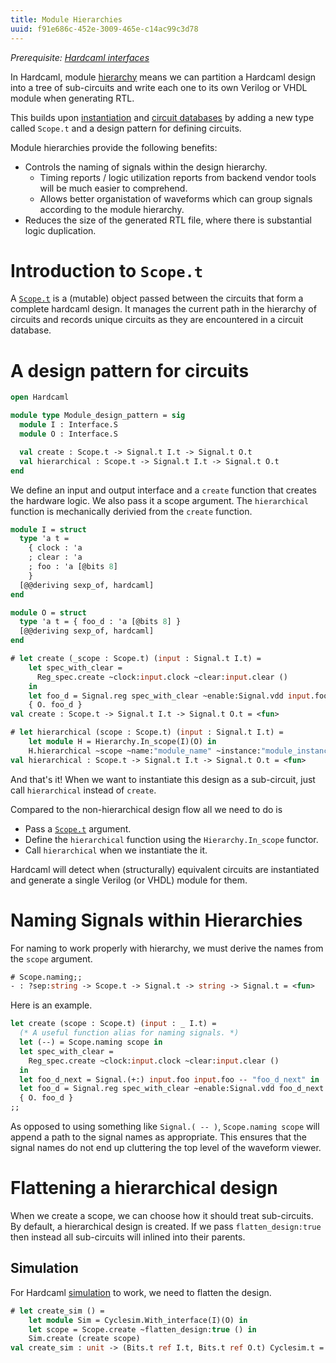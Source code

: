 ```yaml
---
title: Module Hierarchies
uuid: f91e686c-452e-3009-465e-c14ac99c3d78
---
```


*Prerequisite: [Hardcaml interfaces](hardcaml_interfaces.mdx)*

In Hardcaml, module
[hierarchy](https://ocaml.janestreet.com/ocaml-core/latest/doc/hardcaml/Hardcaml/Hierarchy/index.html)
means we can partition a Hardcaml design
into a tree of sub-circuits and write each one to its own Verilog or
VHDL module when generating RTL.

This builds upon [instantiation](instantiation.mdx) and
[circuit databases](rtl_generation.mdx) by adding a new type called
`Scope.t` and a design pattern for defining circuits.

Module hierarchies provide the following benefits:

- Controls the naming of signals within the design hierarchy.
  - Timing reports / logic utilization reports from backend vendor
    tools will be much easier to comprehend.
  - Allows better organistation of waveforms which can group signals
    according to the module hierarchy.
- Reduces the size of the generated RTL file, where there is
  substantial logic duplication.

# Introduction to `Scope.t`

A [`Scope.t`](https://ocaml.janestreet.com/ocaml-core/latest/doc/hardcaml/Hardcaml/Scope/index.html)
is a (mutable) object passed between the circuits that
form a complete hardcaml design. It manages the current path in the
hierarchy of circuits and records unique circuits as they are
encountered in a circuit database.

# A design pattern for circuits

```ocaml
open Hardcaml

module type Module_design_pattern = sig
  module I : Interface.S
  module O : Interface.S

  val create : Scope.t -> Signal.t I.t -> Signal.t O.t
  val hierarchical : Scope.t -> Signal.t I.t -> Signal.t O.t
end
```

We define an input and output interface and a `create` function that
creates the hardware logic. We also pass it a scope argument. The
`hierarchical` function is mechanically derivied from the `create`
function.

```ocaml
module I = struct
  type 'a t =
    { clock : 'a
    ; clear : 'a
    ; foo : 'a [@bits 8]
    }
  [@@deriving sexp_of, hardcaml]
end

module O = struct
  type 'a t = { foo_d : 'a [@bits 8] }
  [@@deriving sexp_of, hardcaml]
end
```

```ocaml
# let create (_scope : Scope.t) (input : Signal.t I.t) =
    let spec_with_clear =
      Reg_spec.create ~clock:input.clock ~clear:input.clear ()
    in
    let foo_d = Signal.reg spec_with_clear ~enable:Signal.vdd input.foo in
    { O. foo_d }
val create : Scope.t -> Signal.t I.t -> Signal.t O.t = <fun>

# let hierarchical (scope : Scope.t) (input : Signal.t I.t) =
    let module H = Hierarchy.In_scope(I)(O) in
    H.hierarchical ~scope ~name:"module_name" ~instance:"module_instance_2" create input
val hierarchical : Scope.t -> Signal.t I.t -> Signal.t O.t = <fun>
```

And that's it! When we want to instantiate this design as a
sub-circuit, just call `hierarchical` instead of `create`.

Compared to the non-hierarchical design flow all we need to do is

- Pass a [`Scope.t`](https://ocaml.janestreet.com/ocaml-core/latest/doc/hardcaml/Hardcaml/Scope/index.html) argument.
- Define the `hierarchical` function using the `Hierarchy.In_scope`
  functor.
- Call `hierarchical` when we instantiate the it.

Hardcaml will detect when (structurally) equivalent circuits are
instantiated and generate a single Verilog (or VHDL) module for them.

# Naming Signals within Hierarchies

For naming to work properly with hierarchy, we must derive the names
from the `scope` argument.

```ocaml
# Scope.naming;;
- : ?sep:string -> Scope.t -> Signal.t -> string -> Signal.t = <fun>
```

Here is an example.

```ocaml
let create (scope : Scope.t) (input : _ I.t) =
  (* A useful function alias for naming signals. *)
  let (--) = Scope.naming scope in
  let spec_with_clear =
    Reg_spec.create ~clock:input.clock ~clear:input.clear ()
  in
  let foo_d_next = Signal.(+:) input.foo input.foo -- "foo_d_next" in
  let foo_d = Signal.reg spec_with_clear ~enable:Signal.vdd foo_d_next in
  { O. foo_d }
;;
```

As opposed to using something like `Signal.( -- )`, `Scope.naming
scope` will append a path to the signal names as appropriate. This
ensures that the signal names do not end up cluttering the top level
of the waveform viewer.

# Flattening a hierarchical design

When we create a scope, we can choose how it should treat
sub-circuits. By default, a hierarchical design is created. If we pass
`flatten_design:true` then instead all sub-circuits will inlined into
their parents.

## Simulation

For Hardcaml [simulation](simulation.mdx) to work, we need to flatten
the design.

```ocaml
# let create_sim () =
    let module Sim = Cyclesim.With_interface(I)(O) in
    let scope = Scope.create ~flatten_design:true () in
    Sim.create (create scope)
val create_sim : unit -> (Bits.t ref I.t, Bits.t ref O.t) Cyclesim.t = <fun>
```
